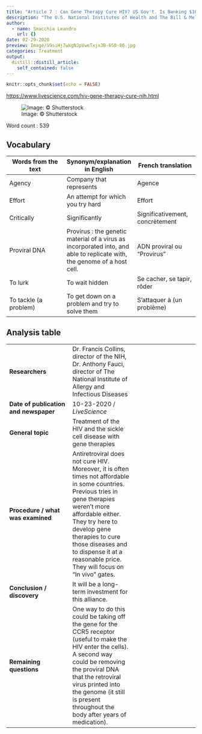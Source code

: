```yaml
---
title: "Article 7 : Can Gene Therapy Cure HIV? US Gov't. Is Banking $100 Million On It."
description: "The U.S. National Institutes of Health and The Bill & Melinda Gates Foundation are willing to cure HIV and sickle cell disease with gene therapies and will invest each 100 million dollars in 4 years on it"
author:
  - name: Smacchia Leandro
    url: {}
date: 02-29-2020
preview: Image/V9siHj7wkgNJpVweTxjxJB-650-80.jpg
categories: Treatment
output:
  distill::distill_article:
    self_contained: false
---
```


```r
knitr::opts_chunk$set(echo = FALSE)
```

<https://www.livescience.com/hiv-gene-therapy-cure-nih.html>


![Image: © Shutterstock](Image/V9siHj7wkgNJpVweTxjxJB-650-80.jpg)


Word count : 539


## Vocabulary 

| Words from the text | Synonym/explanation in English | French translation |
|--|--|--|
| Agency | Company that represents | Agence |
| Effort | An attempt for which you try hard | Effort |
| Critically | Significantly| Significativement, concrètement |
| Proviral DNA | Provirus : the genetic material of a virus as incorporated into, and able to replicate with, the genome of a host cell. | ADN proviral ou "Provirus" |
| To lurk | To wait hidden | Se cacher, se tapir, rôder |
| To tackle (a problem) | To get down on a problem and try to solve them | S'attaquer à (un problème) |


## Analysis table 

|  |  |  |
|--|--|--|
| **Researchers** | Dr. Francis Collins, director of the NIH, Dr. Anthony Fauci, director of The National Institute of Allergy and Infectious Diseases |
| **Date of publication and newspaper** | 10-23-2020 / *LiveScience* |
| **General topic** | Treatment of the HIV and the sickle cell disease with gene therapies |
| **Procedure / what was examined** | Antiretroviral does not cure HIV. Moreover, it is often times not affordable in some countries. Previous tries in gene therapies weren't more affordable either. They try here to develop gene therapies to cure those diseases and to dispense it at a reasonable price. They will focus on "In vivo" gates. |
| **Conclusion / discovery** | It will be a long-term investment for this alliance. |
| **Remaining questions** | One way to do this could be taking off the gene for the CCR5 receptor (useful to make the HIV enter the cells). A second way could be removing the proviral DNA that the retroviral virus printed into the genome (it still is present throughout the body after years of medication). |


